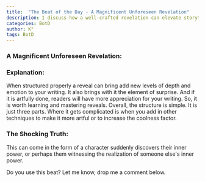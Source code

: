 ```yaml
---
title:  "The Beat of the Day - A Magnificent Unforeseen Revelation"
description: I discuss how a well-crafted revelation can elevate storytelling by adding depth and surprise to narratives. While the basic structure is simple, mastering the art of reveals - whether through character epiphanies or power discoveries - requires skill in execution. Though seemingly straightforward in concept, I explain that combining this with other techniques can create more impactful and memorable moments in writing.
categories: BotD
author: K°
tags: BotD
---
```


### A Magnificent Unforeseen Revelation:

### Explanation:
When structured properly a reveal can bring add new levels of depth and emotion to your writing. It also brings with it the element of surprise. And if it is artfully done, readers will have more appreciation for your writing. So, it is worth learning and mastering reveals. Overall, the structure is simple. It is just three parts. Where it gets complicated is when you add in other techniques to make it more artful or to increase the coolness factor.

### The Shocking Truth:
This can come in the form of a character suddenly discovers their inner power, or perhaps them witnessing the realization of someone else's inner power.

Do you use this beat? Let me know, drop me a comment below.
